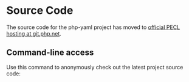 = Source Code =

The source code for the php-yaml project has moved to [https://git.php.net/?p=pecl/file_formats/yaml.git;a=summary official PECL hosting at git.php.net].

== Command-line access ==

Use this command to anonymously check out the latest project source code:

{{{git clone https://git.php.net/repository/pecl/file_formats/yaml.git}}}